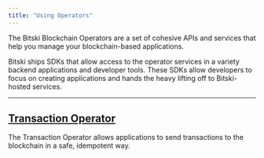 ```yaml
---
title: "Using Operators"
---
```


The Bitski Blockchain Operators are a set of cohesive APIs and services that help you manage your blockchain-based applications.

Bitski ships SDKs that allow access to the operator services in a variety backend applications and developer tools. These SDKs allow developers to focus on creating applications and hands the heavy lifting off to Bitski-hosted services.

---

## [Transaction Operator](/wallet-as-a-service/web-3/transaction-operator)

The Transaction Operator allows applications to send transactions to the blockchain in a safe, idempotent way.
